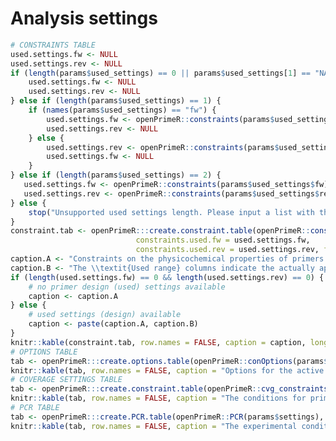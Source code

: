 # Analysis settings

\begin{center}
\textbf{\textcolor{blue}{Please verify that the analysis was performed with the desired settings!}}
\end{center}

```r
# CONSTRAINTS TABLE
used.settings.fw <- NULL
used.settings.rev <- NULL
if (length(params$used_settings) == 0 || params$used_settings[1] == "NA") {
    used.settings.fw <- NULL
    used.settings.rev <- NULL
} else if (length(params$used_settings) == 1) {
    if (names(params$used_settings) == "fw") {
        used.settings.fw <- openPrimeR::constraints(params$used_settings[[1]])
        used.settings.rev <- NULL
    } else {
        used.settings.rev <- openPrimeR::constraints(params$used_settings[[1]])
        used.settings.fw <- NULL
    }
} else if (length(params$used_settings) == 2) {
   used.settings.fw <- openPrimeR::constraints(params$used_settings$fw)
   used.settings.rev <- openPrimeR::constraints(params$used_settings$rev)
} else {
    stop("Unsupported used settings length. Please input a list with the settings object for forward and reverse design.")
}
constraint.tab <- openPrimeR:::create.constraint.table(openPrimeR::constraints(params$settings), 
                            constraints.used.fw = used.settings.fw,
                            constraints.used.rev = used.settings.rev, format.type = "report")
caption.A <- "Constraints on the physicochemical properties of primers. The column \\textit{Target range} summarizes the user-specified constraints."
caption.B <- "The \\textit{Used range} columns indicate the actually applied constraints during the optimization procedure for forward (\\textit{fw}) and reverse (\\textit{rev}) primers, respectively."
if (length(used.settings.fw) == 0 && length(used.settings.rev) == 0) {
    # no primer design (used) settings available
    caption <- caption.A
} else {
    # used settings (design) available
    caption <- paste(caption.A, caption.B)
}
knitr::kable(constraint.tab, row.names = FALSE, caption = caption, longtable = TRUE)
# OPTIONS TABLE
tab <- openPrimeR:::create.options.table(openPrimeR::conOptions(params$settings), "report")
knitr::kable(tab, row.names = FALSE, caption = "Options for the active constraints. \\textit{Allowed mismatches} refers to the maximal allowed number of mismatches between a primer and a template. \\textit{Allowed off-target binding ratio} indicates the ratio of primers that are allowed to bind to non-target regions. \\textit{Binding region definition} defines whether primers shall bind within the target region (\\textit{within}) or are only required to overlap with the target region (\\textit{any}).", longtable = TRUE)
# COVERAGE SETTINGS TABLE 
tab <- openPrimeR:::create.constraint.table(openPrimeR::cvg_constraints(params$settings), format.type = "report")
knitr::kable(tab, row.names = FALSE, caption = "The conditions for primer coverage. \\textit{Stop codons} indicates whether mismatch binding events are allowed to induce stop codons (\\textit{1}) or not (\\textit{0}). \\textit{Efficiency} indicates the required amplification efficiency of the primers. \\textit{Annealing} gives the required free energy of annealing. \\textit{3\' Mismatch Position} indicates the positions in the primers (from the 3\' end such that \\textit{1} indicates the last position) for which mismatches are allowed.", longtable = TRUE)
# PCR TABLE
tab <- openPrimeR:::create.PCR.table(openPrimeR::PCR(params$settings), "report")
knitr::kable(tab, row.names = FALSE, caption = "The experimental conditions that were used to evaluate the primers.", longtable = TRUE)
```
